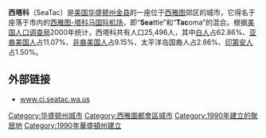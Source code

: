 '''西塔科'''（SeaTac）是[[美国|美国]][[华盛顿州|华盛顿州]][[金县_(华盛顿州)|金县]]的一座位于[[西雅图|西雅图]]郊区的城市，它得名于座落于市内的[[西雅图-塔科马国际机场|西雅图-塔科马国际机场]]，即“'''Sea'''ttle”和“'''Tac'''oma”的混合。根据[[美国人口调查局|美国人口调查局]]2000年统计，西塔科共有人口25,496人，其中[[白人|白人]]占62.86%、[[亚裔美国人|亚裔美国人]]占11.07%、[[非裔美国人|非裔美国人]]占9.15%、太平洋岛国裔人占2.66%、[[印第安人|印第安人]]占1.50%。

==外部链接==
*[http://www.ci.seatac.wa.us www.ci.seatac.wa.us] {{Wayback|url=http://www.ci.seatac.wa.us/ |date=20160526200847 }}

{{Washington}}
{{Authority control}}

{{DEFAULTSORT:SeaTac}}
[[Category:华盛顿州城市|Category:华盛顿州城市]]
[[Category:西雅圖都會區城市|Category:西雅圖都會區城市]]
[[Category:1990年建立的聚居地|Category:1990年建立的聚居地]]
[[Category:1990年華盛頓州建立|Category:1990年華盛頓州建立]]

{{Washington-geo-stub}}
